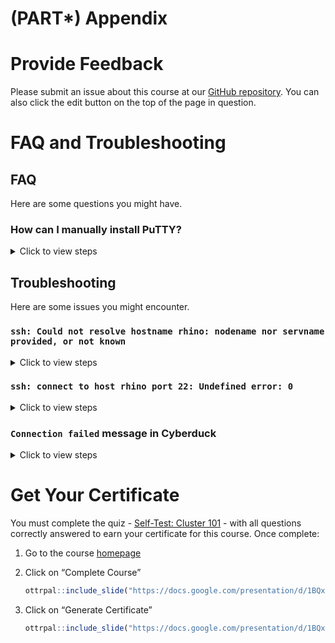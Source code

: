 # (PART\*) Appendix {-}

# Provide Feedback {#feedback}

Please submit an issue about this course at our [GitHub repository](https://github.com/fhdsl/FH_Cluster_Guide/issues/new). You can also click the edit button on the top of the page in question.

# FAQ and Troubleshooting

## FAQ 

Here are some questions you might have.

### How can I manually install PuTTY? {#manual-putty}

<details><summary>Click to view steps</summary><p>

1. Click [here](https://www.chiark.greenend.org.uk/~sgtatham/putty/latest.html) to install the latest version of PuTTY. You will choose the 64-bit x86 installation with few exceptions.

    ```r
ottrpal::include_slide("https://docs.google.com/presentation/d/1BQxrVYdKZTbpCaF-i_q9w7s9x034lEXpQZDU-Sl09cs/edit#slide=id.g15643d101eb_4_6")
    ```

1. Click through to install via the Setup Wizard.

</p></details>

## Troubleshooting

Here are some issues you might encounter.

### `ssh: Could not resolve hostname rhino: nodename nor servname provided, or not known` {-}

<details><summary>Click to view steps</summary><p>

This error means that your computer is having trouble connecting to rhino. Ensure one of the following is true:

1. You are connected to the Fred Hutch wifi network on campus.
1. You are connected to the Fred Hutch VPN
1. You are plugged into an ethernet cable on campus that taps into the Fred Hutch network. Note that not all ethernet wall jacks have this capability, so try another jack if you are having trouble. Please email the IT helpdesk and include your office number and the number on the jack if you find a jack that isn't working.

</p></details>

### `ssh: connect to host rhino port 22: Undefined error: 0` {-}

<details><summary>Click to view steps</summary><p>

This likely indicates a disruption to your internet connection and/or VPN. Ensure you are connected to the internet and connected to the Fred Hutch network on campus or the VPN.

</p></details>

### `Connection failed` message in Cyberduck {-}

<details><summary>Click to view steps</summary><p>

This likely indicates a disruption to your internet connection and/or VPN. Ensure you are connected to the internet and connected to the Fred Hutch network on campus or the VPN.

```r
ottrpal::include_slide("https://docs.google.com/presentation/d/1BQxrVYdKZTbpCaF-i_q9w7s9x034lEXpQZDU-Sl09cs/edit#slide=id.gff2211b72f_1_16")
```

### `Invalid account or account/partition` when logging in {-}

Errors similar to this typically indicate that the account hasn’t been set up by SciComp. This is a quick fix if you [use the form mentioned in the course](account-setup.html#pi-account).

</p></details>

# Get Your Certificate {-}

You must complete the quiz - [Self-Test: Cluster 101](https://leanpub.com/courses/fredhutch/fredhutchcluster101/quizzes/self_test_101) - 
 with all questions correctly answered to earn your certificate for this course. Once complete:
 
 1. Go to the course [homepage](https://leanpub.com/courses/fredhutch/fredhutchcluster101/home)  
 1. Click on "Complete Course"  
 
    ```r
ottrpal::include_slide("https://docs.google.com/presentation/d/1BQxrVYdKZTbpCaF-i_q9w7s9x034lEXpQZDU-Sl09cs/edit#slide=id.g162fb43cc93_0_28")
    ```
    
 1. Click on "Generate Certificate"  
 
    ```r
ottrpal::include_slide("https://docs.google.com/presentation/d/1BQxrVYdKZTbpCaF-i_q9w7s9x034lEXpQZDU-Sl09cs/edit#slide=id.g15643d101eb_4_6")
    ```
    
